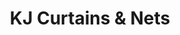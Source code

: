 ---
title: 'KJ Curtains & Nets'
publishedAt: '2024-01-10'
tags: 'NextJs, Tailwind, Biggs&Bognar'
image: 'https://kgdrkbjwy8qctruc.public.blob.vercel-storage.com/public/Logo-qZ9NH7BdTwJa13WznVLh8cmDyiEM3u.svg'
sourceLink: 'https://github.com/bognar-dev/bognar.dev'
websiteLink: 'https://kjcurtainsandnets.co.uk'
summary: 'An online order store for KJCurtains in St. Austell'
featured: 'true'
noText: 'true'
---
